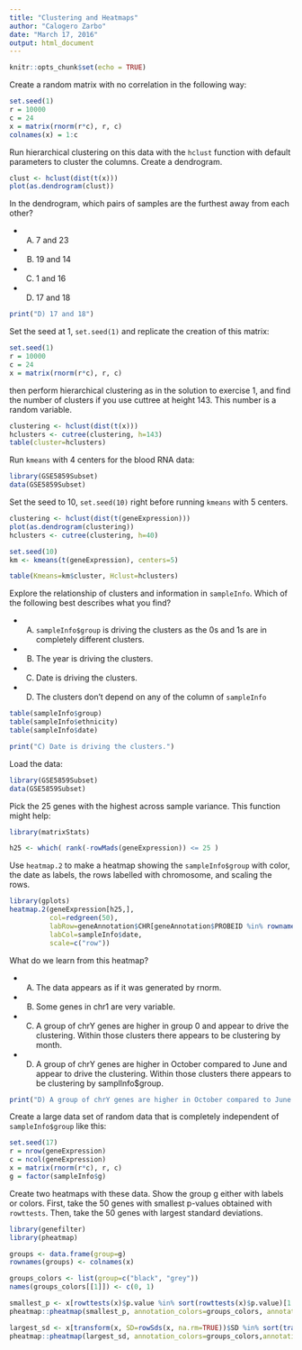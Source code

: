 ```yaml
---
title: "Clustering and Heatmaps"
author: "Calogero Zarbo"
date: "March 17, 2016"
output: html_document
---
```


```r
knitr::opts_chunk$set(echo = TRUE)
```


Create a random matrix with no correlation in the following way:

```r
set.seed(1)
r = 10000
c = 24
x = matrix(rnorm(r*c), r, c)
colnames(x) = 1:c
```

Run hierarchical clustering on this data with the `hclust` function with default parameters to cluster the columns. Create a dendrogram.

```r
clust <- hclust(dist(t(x)))
plot(as.dendrogram(clust))
```

In the dendrogram, which pairs of samples are the furthest away from each other?

* A) 7 and 23
* B) 19 and 14
* C) 1 and 16
* D) 17 and 18
```r
print("D) 17 and 18")

```


Set the seed at 1, `set.seed(1)` and replicate the creation of this matrix:

```r
set.seed(1)
r = 10000
c = 24
x = matrix(rnorm(r*c), r, c)
```

then perform hierarchical clustering as in the solution to exercise 1, and find the number of clusters if you use cuttree at height 143. This number is a random variable.

```r
clustering <- hclust(dist(t(x)))
hclusters <- cutree(clustering, h=143)
table(cluster=hclusters)
```


Run `kmeans` with 4 centers for the blood RNA data:

```r
library(GSE5859Subset)
data(GSE5859Subset)
```

Set the seed to 10, `set.seed(10)` right before running `kmeans` with 5 centers.

```r
clustering <- hclust(dist(t(geneExpression)))
plot(as.dendrogram(clustering))
hclusters <- cutree(clustering, h=40)

set.seed(10)
km <- kmeans(t(geneExpression), centers=5)

table(Kmeans=km$cluster, Hclust=hclusters)
```

Explore the relationship of clusters and information in `sampleInfo`. Which of the following best describes what you find?

* A) `sampleInfo$group` is driving the clusters as the 0s and 1s are in completely different clusters.
* B) The year is driving the clusters.
* C) Date is driving the clusters.
* D) The clusters don’t depend on any of the column of `sampleInfo`

```r
table(sampleInfo$group)
table(sampleInfo$ethnicity)
table(sampleInfo$date)

print("C) Date is driving the clusters.")
```


Load the data:

```r
library(GSE5859Subset)
data(GSE5859Subset)
```

Pick the 25 genes with the highest across sample variance. This function might help:

```r

library(matrixStats)

h25 <- which( rank(-rowMads(geneExpression)) <= 25 )
```

Use `heatmap.2` to make a heatmap showing the `sampleInfo$group` with color, the date as labels, the rows labelled with chromosome, and scaling the rows.

```r
library(gplots)
heatmap.2(geneExpression[h25,],
          col=redgreen(50),
          labRow=geneAnnotation$CHR[geneAnnotation$PROBEID %in% rownames(geneExpression[h25,])],
          labCol=sampleInfo$date,
          scale=c("row"))
```

What do we learn from this heatmap?

* A) The data appears as if it was generated by rnorm.
* B) Some genes in chr1 are very variable.
* C) A group of chrY genes are higher in group 0 and appear to drive the clustering. Within those clusters there appears to be clustering by month.
* D) A group of chrY genes are higher in October compared to June and appear to drive the clustering. Within those clusters there appears to be clustering by samplInfo$group.

```r

print("D) A group of chrY genes are higher in October compared to June and appear to drive the clustering. Within those clusters there appears to be clustering by samplInfo$group.")

```


Create a large data set of random data that is completely independent of `sampleInfo$group` like this:

```r
set.seed(17)
r = nrow(geneExpression)
c = ncol(geneExpression)
x = matrix(rnorm(r*c), r, c)
g = factor(sampleInfo$g)
```

Create two heatmaps with these data. Show the group g either with labels or colors. First, take the 50 genes with smallest p-values obtained with `rowttests`. Then, take the 50 genes with largest standard deviations.

```r

library(genefilter)
library(pheatmap)

groups <- data.frame(group=g)
rownames(groups) <- colnames(x)

groups_colors <- list(group=c("black", "grey"))
names(groups_colors[[1]]) <- c(0, 1)

smallest_p <- x[rowttests(x)$p.value %in% sort(rowttests(x)$p.value)[1:50],]
pheatmap::pheatmap(smallest_p, annotation_colors=groups_colors, annotation_col=groups)

largest_sd <- x[transform(x, SD=rowSds(x, na.rm=TRUE))$SD %in% sort(transform(x, SD=rowSds(x, na.rm=TRUE))$SD, decreasing=TRUE)[1:50],]
pheatmap::pheatmap(largest_sd, annotation_colors=groups_colors,annotation_col=groups)
```
